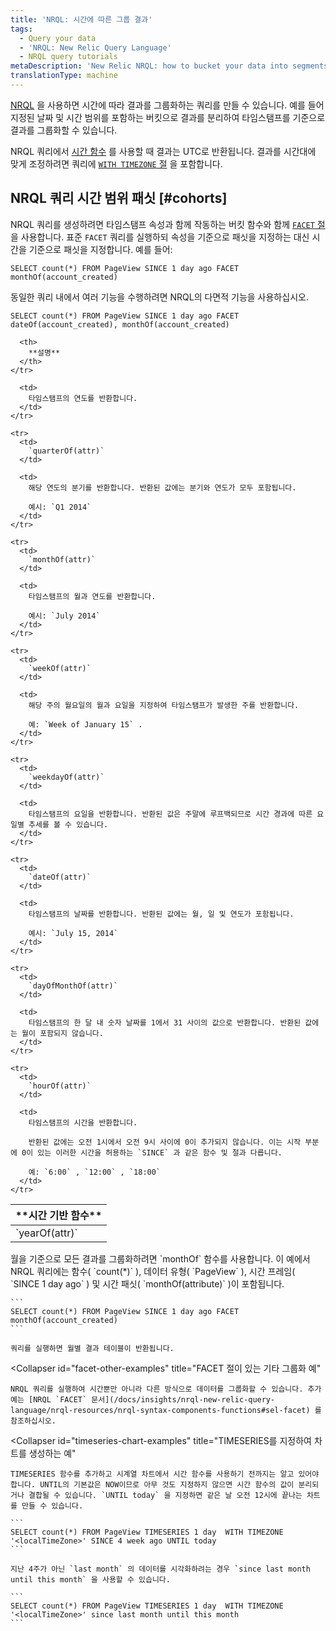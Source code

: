 ```yaml
---
title: 'NRQL: 시간에 따른 그룹 결과'
tags:
  - Query your data
  - 'NRQL: New Relic Query Language'
  - NRQL query tutorials
metaDescription: 'New Relic NRQL: how to bucket your data into segments of time with the FACET clause.'
translationType: machine
---
```


[NRQL](/docs/query-data/nrql-new-relic-query-language/getting-started/introduction-nrql) 을 사용하면 시간에 따라 결과를 그룹화하는 쿼리를 만들 수 있습니다. 예를 들어 지정된 날짜 및 시간 범위를 포함하는 버킷으로 결과를 분리하여 타임스탬프를 기준으로 결과를 그룹화할 수 있습니다.

NRQL 쿼리에서 [시간 함수](/docs/insights/use-insights-ui/time-settings/set-time-range-insights-dashboards-charts) 를 사용할 때 결과는 UTC로 반환됩니다. 결과를 시간대에 맞게 조정하려면 쿼리에 [`WITH TIMEZONE` 절](/docs/insights/nrql-new-relic-query-language/nrql-resources/nrql-syntax-components-functions#sel-timezone) 을 포함합니다.

## NRQL 쿼리 시간 범위 패싯 [#cohorts]

NRQL 쿼리를 생성하려면 타임스탬프 속성과 함께 작동하는 버킷 함수와 함께 [`FACET` 절](/docs/insights/nrql-new-relic-query-language/nrql-resources/nrql-syntax-components-functions#sel-facett) 을 사용합니다. 표준 `FACET` 쿼리를 실행하되 속성을 기준으로 패싯을 지정하는 대신 시간을 기준으로 패싯을 지정합니다. 예를 들어:

```
SELECT count(*) FROM PageView SINCE 1 day ago FACET monthOf(account_created)
```

동일한 쿼리 내에서 여러 기능을 수행하려면 NRQL의 다면적 기능을 사용하십시오.

```
SELECT count(*) FROM PageView SINCE 1 day ago FACET dateOf(account_created), monthOf(account_created)
```

<table>
  <thead>
    <tr>
      <th width={210}>
        **시간 기반 함수**
      </th>

      <th>
        **설명**
      </th>
    </tr>
  </thead>

  <tbody>
    <tr>
      <td>
        `yearOf(attr)`
      </td>

      <td>
        타임스탬프의 연도를 반환합니다.
      </td>
    </tr>

    <tr>
      <td>
        `quarterOf(attr)`
      </td>

      <td>
        해당 연도의 분기를 반환합니다. 반환된 값에는 분기와 연도가 모두 포함됩니다.

        예시: `Q1 2014`
      </td>
    </tr>

    <tr>
      <td>
        `monthOf(attr)`
      </td>

      <td>
        타임스탬프의 월과 연도를 반환합니다.

        예시: `July 2014`
      </td>
    </tr>

    <tr>
      <td>
        `weekOf(attr)`
      </td>

      <td>
        해당 주의 월요일의 월과 요일을 지정하여 타임스탬프가 발생한 주를 반환합니다.

        예: `Week of January 15` .
      </td>
    </tr>

    <tr>
      <td>
        `weekdayOf(attr)`
      </td>

      <td>
        타임스탬프의 요일을 반환합니다. 반환된 값은 주말에 루프백되므로 시간 경과에 따른 요일별 추세를 볼 수 있습니다.
      </td>
    </tr>

    <tr>
      <td>
        `dateOf(attr)`
      </td>

      <td>
        타임스탬프의 날짜를 반환합니다. 반환된 값에는 월, 일 및 연도가 포함됩니다.

        예시: `July 15, 2014`
      </td>
    </tr>

    <tr>
      <td>
        `dayOfMonthOf(attr)`
      </td>

      <td>
        타임스탬프의 한 달 내 숫자 날짜를 1에서 31 사이의 값으로 반환합니다. 반환된 값에는 월이 포함되지 않습니다.
      </td>
    </tr>

    <tr>
      <td>
        `hourOf(attr)`
      </td>

      <td>
        타임스탬프의 시간을 반환합니다.

        반환된 값에는 오전 1시에서 오전 9시 사이에 0이 추가되지 않습니다. 이는 시작 부분에 0이 있는 이러한 시간을 허용하는 `SINCE` 과 같은 함수 및 절과 다릅니다.

        예: `6:00` , `12:00` , `18:00`
      </td>
    </tr>
  </tbody>
</table>

<CollapserGroup>
  <Collapser
    id="facet-time-example"
    title="월별 결과 그룹화"
  >
    월을 기준으로 모든 결과를 그룹화하려면 `monthOf` 함수를 사용합니다. 이 예에서 NRQL 쿼리에는 함수( `count(*)` ), 데이터 유형( `PageView` ), 시간 프레임( `SINCE 1 day ago` ) 및 시간 패싯( `monthOf(attribute)` )이 포함됩니다.

    ```
    SELECT count(*) FROM PageView SINCE 1 day ago FACET monthOf(account_created)
    ```

    쿼리를 실행하면 월별 결과 테이블이 반환됩니다.
  </Collapser>

  <Collapser
    id="facet-other-examples"
    title="FACET 절이 있는 기타 그룹화 예"
  >
    NRQL 쿼리를 실행하여 시간뿐만 아니라 다른 방식으로 데이터를 그룹화할 수 있습니다. 추가 예는 [NRQL `FACET` 문서](/docs/insights/nrql-new-relic-query-language/nrql-resources/nrql-syntax-components-functions#sel-facet) 를 참조하십시오.
  </Collapser>

  <Collapser
    id="timeseries-chart-examples"
    title="TIMESERIES를 지정하여 차트를 생성하는 예"
  >
    TIMESERIES 함수를 추가하고 시계열 차트에서 시간 함수를 사용하기 전까지는 알고 있어야 합니다. UNTIL의 기본값은 NOW이므로 아무 것도 지정하지 않으면 시간 함수의 값이 분리되거나 결합될 수 있습니다. `UNTIL today` 을 지정하면 같은 날 오전 12시에 끝나는 차트를 만들 수 있습니다.

    ```
    SELECT count(*) FROM PageView TIMESERIES 1 day  WITH TIMEZONE '<localTimeZone>' SINCE 4 week ago UNTIL today
    ```

    지난 4주가 아닌 `last month` 의 데이터를 시각화하려는 경우 `since last month until this month` 을 사용할 수 있습니다.

    ```
    SELECT count(*) FROM PageView TIMESERIES 1 day  WITH TIMEZONE '<localTimeZone>' since last month until this month
    ```
  </Collapser>
</CollapserGroup>